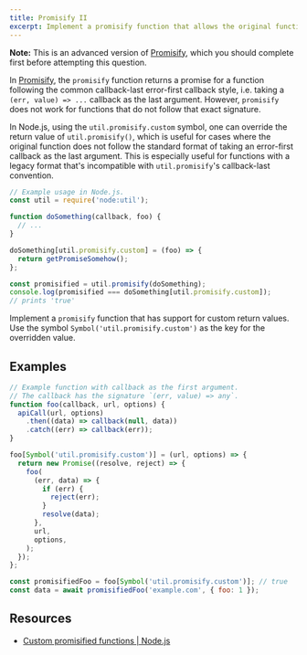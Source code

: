 ```yaml
---
title: Promisify II
excerpt: Implement a promisify function that allows the original function to override the return value
---
```


**Note:** This is an advanced version of [Promisify](/questions/javascript/promisify), which you should complete first before attempting this question.

In [Promisify](/questions/javascript/promisify), the `promisify` function returns a promise for a function following the common callback-last error-first callback style, i.e. taking a `(err, value) => ...` callback as the last argument. However, `promisify` does not work for functions that do not follow that exact signature.

In Node.js, using the `util.promisify.custom` symbol, one can override the return value of `util.promisify()`, which is useful for cases where the original function does not follow the standard format of taking an error-first callback as the last argument. This is especially useful for functions with a legacy format that's incompatible with `util.promisify`'s callback-last convention.

```js
// Example usage in Node.js.
const util = require('node:util');

function doSomething(callback, foo) {
  // ...
}

doSomething[util.promisify.custom] = (foo) => {
  return getPromiseSomehow();
};

const promisified = util.promisify(doSomething);
console.log(promisified === doSomething[util.promisify.custom]);
// prints 'true'
```

Implement a `promisify` function that has support for custom return values. Use the symbol `Symbol('util.promisify.custom')` as the key for the overridden value.

## Examples

```js
// Example function with callback as the first argument.
// The callback has the signature `(err, value) => any`.
function foo(callback, url, options) {
  apiCall(url, options)
    .then((data) => callback(null, data))
    .catch((err) => callback(err));
}

foo[Symbol('util.promisify.custom')] = (url, options) => {
  return new Promise((resolve, reject) => {
    foo(
      (err, data) => {
        if (err) {
          reject(err);
        }
        resolve(data);
      },
      url,
      options,
    );
  });
};

const promisifiedFoo = foo[Symbol('util.promisify.custom')]; // true
const data = await promisifiedFoo('example.com', { foo: 1 });
```

## Resources

- [Custom promisified functions | Node.js](https://nodejs.org/api/util.html#custom-promisified-functions)

